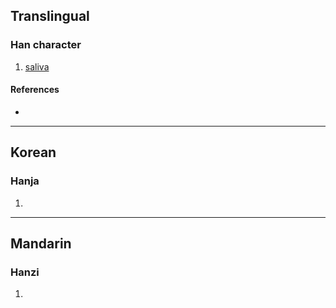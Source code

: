 {{character info/new}}
==Translingual==

===Han character===
{{Han char|rn=85|rad=水|as=09|sn=12|four=|canj=EORD|ids=⿰氵保}}

# [[saliva]]

====References====
* {{Han ref|kx=0639.111|dkj=17909|dj=1046.041|hdz=31681.030|uh=6E7A|ud=28282}}

----

==Korean==

===Hanja===
{{ko-hanja|hangeul=보|eumhun=|rv=bo|mr=po|y=po}}

# {{defn|lang=ko|sort=水09}}

----

==Mandarin==

===Hanzi===
{{cmn-hanzi|pin=[[yán]] ([[yan2]])|wg=yen<sup>2</sup>}}

# {{defn|lang=cmn|sort=水09}}
